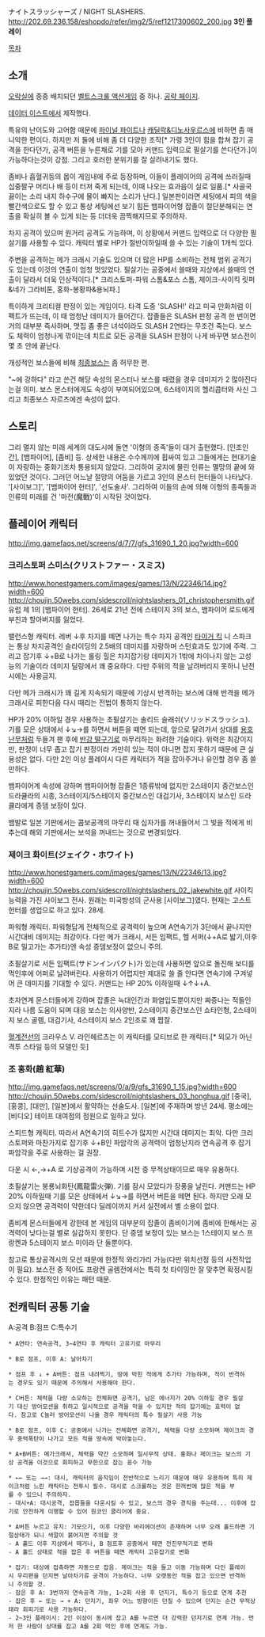 ナイトスラッシャーズ / NIGHT SLASHERS.
http://202.69.236.158/eshopdo/refer/img2/5/ref1217300602_200.jpg
{{{#!html
<embed allowScriptAccess=always allowFullScreen=true src=http://afbbs.afreeca.com:8080/player.swf?uid=atsbaboo&nTitleNo=1059957 width=504 height=448></embed>
}}}
'''3인 플레이'''

[[목차]]
== 소개 ==
[[오락실]]에 종종 배치되던 [[벨트스크롤 액션게임]] 중 하나. [http://janet.egloos.com/3609964 공략 페이지].

[[데이터 이스트]]에서 제작했다. 

특유의 난이도와 고어함 때문에 [[파이널 파이트]]나 [[캐딜락&디노사우르스]]에 비하면 좀 매니악한 편이다. 하지만 저 둘에 비해 좀 더 다양한 조작[* 가령 3인이 힘을 합쳐 잡기 공격을 한다던가, 공격 버튼을 누른채로 기를 모아 커맨드 입력으로 필살기를 쓴다던가.]이 가능하다는것이 강점. 그리고 호러한 분위기를 잘 살려내기도 했다.

좀비나 흡혈귀등의 몹이 게임내에 주로 등장하며, 이들이 플레이어의 공격에 쓰러질때 십중팔구  머리나 배 등이 터져 죽게 되는데, 이때 나오는 효과음이 실로 일품.[* 사골국 끓이는 소리 내지 하수구에 물이 빠지는 소리가 난다.] 일본판이라면 세팅에서 피의 색을 빨간색으로도 할 수 있고 통상 세팅에선 보기 힘든 뱀파이어형 잡졸이 절단분해되는 연출을 확실히 볼 수 있게 되는 등 더더욱 끔찍해지므로 주의하자.

차지 공격이 있으며 원거리 공격도 가능하며, 이 상황에서 커맨드 입력으로 더 다양한 필살기를 사용할 수 있다. 캐릭터 별로 HP가 절반이하일때 쓸 수 있는 기술이 1개씩 있다.

주변을 공격하는 메가 크래시 기술도 있으며 더 많은 HP를 소비하는 전체 범위 공격기도 있는데 이것의 연출이 엄청 멋있었다. 필살기는 공중에서 쓸때와 지상에서 쓸때의 연출이 달라서 더욱 인상적이다.[* 크리스토퍼-파워 스톰&포스 스톰, 제이크-사이킥 릿퍼&네가 그라비톤, 홍화-봉황파&용뇌파.]

특이하게 크리티컬 판정이 있는 게임이다. 타격 도중 'SLASH!' 라고 미국 만화처럼 이펙트가 뜨는데, 이 때 엄청난 데미지가 들어간다. 잡졸들은 SLASH 판정 공격 한 번이면 거의 대부분 즉사하며, 맷집 좀 좋은 녀석이라도 SLASH 2연타는 무조건 죽는다. 보스도 체력이 엄청나게 깎이는데 치트로 모든 공격을 SLASH 판정이 나게 바꾸면 보스전이 몇 초 안에 끝난다.  

개성적인 보스들에 비해 [[최종보스]]는 좀 허무한 편.

"~에 강하다" 라고 쓴건 해당 속성의 몬스터나 보스를 때렸을 경우 데미지가 2 많아진다는걸 의미. 보스 몬스터에게도 속성이 부여되어있으며, 6스테이지의 헬리콥터와 사신 그리고 최종보스 자르츠에겐 속성이 없다.

== 스토리 ==
그리 멀지 않는 미래 세계의 대도시에 돌연 '이형의 종족'들이 대거 출현했다. [인조인간], [뱀파이어], [좀비] 등.
상세한 내용은 수수께끼에 휩싸여 있고 그들에게는 현대기술이 자랑하는 중화기조차 통용되지 않았다. 그리하여 궁지에 몰린 인류는 멸망의 끝에 와 있었던 것이다.
그러던 어느날 절망의 어둠을 가르고 3인의 몬스터 헌터들이 나타났다. '[사이보그]', '[뱀파이어 헌터]', '선도술사'.
그리하여 이들의 손에 의해 이형의 종족들과 인류의 미래를 건 '마전(魔戰)'이 시작된 것이었다.

== 플레이어 캐릭터 ==
http://img.gamefaqs.net/screens/d/7/7/gfs_31690_1_20.jpg?width=600
=== 크리스토퍼 스미스(クリストファー・スミス) ===
http://www.honestgamers.com/images/games/13/N/22346/14.jpg?width=600
http://choujin.50webs.com/sidescroll/nightslashers_01_christophersmith.gif
유럽 제 1의 [뱀파이어 헌터]. 26세로 21년 전에 스테이지 3의 보스, 뱀파이어 로드에게 부친과 할아버지를 잃었다.

밸런스형 캐릭터. 레버 ↓후 차지를 떼면 나가는 특수 차지 공격인 [[타이거 킥]] 니 스파크는 통상 차지공격인 슬라이딩의 2.5배의 데미지를 자랑하며 스턴효과도 있기에 주력. 그리고 잡기후 ↓+B로 나가는 롤링 힐은 차지잡기랑 데미지가 1밖에 차이나지 않는 고성능의 기술이라 데미지 딜링에서 꽤 중요하다. 다만 주위의 적을 날려버리지 못하니 난전시에는 사용금지.

다만 메가 크래시가 꽤 길게 지속되기 때문에 기상시 반격하는 보스에 대해 반격을 메가크래시로 피한다음 다시 때리는 전법이 통하지 않는다.

HP가 20% 이하일 경우 사용하는 초필살기는 솔리드 슬래쉬(ソリッドスラッシュ). 기를 모은 상태에서 ↓↘→를 하면서 버튼을 떼면 되는데, 앞으로 달려가서 상대를 [[용호난무]]처럼 두들겨 팬 후에 [[반강 떨구기]]로 마무리하는 화려한 기술이다. 위력은 최강이지만, 판정이 너무 좁고 잡기 판정이라 가만히 있는 적이 아니면 잡지 못하기 때문에 큰 실용성은 없다. 다만 2인 이상 플레이시 다른 캐릭터가 적을 잡아주거나 유인할 경우 좀 쓸만하다.

뱀파이어계 속성에 강하며 뱀파이어형 잡졸은 1종류밖에 없지만 2스테이지 중간보스인 드라큘라의 시종, 3스테이지/5스테이지 중간보스인 대검기사, 3스테이지 보스인 드라큘라에게 증뎀 보정이 있다.

뱀발로 일본 기판에서는 콤보공격의 마무리 때 십자가를 꺼내들어서 그 빛을 적에게 비추는데 해외 기판에서는 보석을 꺼내드는 것으로 변경되었다.

=== 제이크 화이트(ジェイク・ホワイト) ===
http://www.honestgamers.com/images/games/13/N/22346/13.jpg?width=600
http://choujin.50webs.com/sidescroll/nightslashers_02_jakewhite.gif
사이킥 능력을 가진 사이보그 전사. 원래는 미국방성의 군사용 [사이보그]였다. 현재는 고스트 헌터를 생업으로 하고 있다. 28세.

파워형 캐릭터. 파워형답게 전체적으로 공격력이 높으며 A연속기가 3단에서 끝나지만 시간대비 데미지는 최강이다. 다만 메가 크래시, 서든 임팩트, 헬 서퍼(↓+A로 밟기,이후 B로 밀고가는 추가타)엔 속성 증뎀보정이 없으니 주의.

초필살기로 서든 임팩트(サドンインパクト)가 있는데 사용하면 앞으로 돌진해 보디를 먹인후에 어퍼로 날려버린다. 사용하기 어렵지만 제대로 쓸 줄 안다면 연속기에 구겨넣어 큰 데미지를 기대할 수 있다. 커맨드는 HP 20% 이하일때 ↓↑↓+A.

초자연계 몬스터들에게 강하며 잡졸은 늑대인간과 화염입도뿐이지만 짜증나는 적들인지라 나름 도움이 되며 대응 보스는 의사양반, 2스테이지 중간보스인 쇼타인형, 2스테이지 보스 골렘, 대검기사, 4스테이지 보스 2인조로 꽤 짭잘.

[[혈계전선]]의 크라우스 V. 라인헤르츠는 이 캐릭터를 모티브로 한 캐릭터.[* 외모가 아닌 격투 스타일 등의 모델인 듯]

=== 조 홍화(趙 紅華) ===
http://img.gamefaqs.net/screens/0/a/9/gfs_31690_1_15.jpg?width=600
http://choujin.50webs.com/sidescroll/nightslashers_03_honghua.gif
[중국], [홍콩], [대만], [일본]에서 활약하는 선술도사. [일본]에 주재하며 방년 24세. 평소에는 [비디오] 테이프 대여점의 점원으로 일하고 있다.

스피드형 캐릭터. 따라서 A연속기의 히트수가 많지만 시간대 데미지는 최악. 다만 크리스토퍼와 마찬가지로 잡기후 ↓+B인 파암각의 공격력이 엄청난지라 연속공격 후 잡기 파암각을 주로 사용하는 걸 권장.

다운 시 ←,→+A 로 기상공격이 가능하며 시전 중 무적상태이므로 매우 유용하다.

초필살기는 봉룡뇌화탄(鳳龍雷火弾). 기를 잠시 모았다가 장풍을 날린다. 커맨드는 HP 20% 이하일때 기를 모은 상태에서 ↓↘→를 하면서 버튼을 떼면 된다. 하지만 오래 모으지 않으면 공격력이 약한데다 딜레이까지 커서 실전에서 별 소용이 없다.

좀비계 몬스터들에게 강한데 본 게임의 대부분의 잡졸이 좀비이기에 좀비에 한해서는 공격력이 낮다는걸 별로 실감하지 못한다. 단 증뎀 보정이 있는 보스는 1스테이지 보스 프랑켄과 5스테이지 보스 미이라 단 둘뿐이다.

참고로 통상공격시의 모션 때문에 한정적 와리가리 가능(다만 위치선정 등의 사전작업이 필요). 보스전 중 적어도 프랑켄 골렘전에서는 특히 첫 타이밍만 잘 맞추면 확정시킬 수 있다. 한정적인 이유는 패턴 때문.

== 전캐릭터 공통 기술 ==
A:공격 B:점프 C:특수기

 * A연타: 연속공격, 3~4연타 후 캐릭터 고유기로 마무리

 * B로 점프, 이후 A: 날아차기

 * 점프 후 ↓ + A버튼: 점프 내려찍기, 땅에 박힌 적에게 추가타 가능하며, 적이 반격하는 경우도 있기 때문에 주의해서 사용해야 한다.

 * C버튼: 체력을 다량 소모하는 전체화면 공격기, 남은 에너지가 20% 이하일 경우 필살기 대신 방어모션을 취하고 일시적으로 공격을 막을 수 있지만 적의 잡기에는 효력이 없다. 참고로 C눌러 방어모션이 나올 경우 캐릭터의 특수 필살기 사용 가능

 * B로 점프, 이후 C: 공중에서 나가는 전체화면 공격기, 체력을 다량 소모하며 제이크의 경우 중력폭탄이 나가고 모든 적을 땅속에 박아놓는다.

 * A+B버튼: 메가크래셔, 체력을 약간 소모하며 일시무적 상태. 홍화나 제이크는 보스의 기상 공격을 이것으로 회피하고 무한으로 잡는 꽁수 가능

 * ←← 또는 →→: 대시, 캐릭터의 움직임이 전반적으로 느리기 때문에 매우 유용하며 특히 제이크처럼 느린 캐릭터는 전투시 필수. 대시로 스크롤하는 것은 한꺼번에 많은 적을 부를 수 있으니 주의하자.
 - 대시+A: 대시공격, 잡몹들을 다운시킬 수 있고, 보스의 경우 경직을 주는데... 이후에 잡기로 안전하게 이행할 수 있어 원코인 클리어에 중요.

 * A버튼 누르고 유지: 기모으기, 이후 다양한 바리에이션이 존재하며 너무 오래 홀드하면 기절상태가 되니 색깔이 붉어지면 주의할 것
 - A 홀드 이후 지상에서 떼거나, B 점프후 공중에서 떼면 전진무적기로 변화
 - A 홀드 상태로 적을 잡은 후 버튼을 떼면 캐릭터 고유잡기로 변화

 * 잡기: 대상에 접촉하면 자동으로 잡음. 제이크는 적을 들고 이동 가능하며 다인 플레이시 우리편을 던지면 날아차기류 공격이 가능하다. 너무 오랫동안 적을 잡고 있으면 반격하니 주의할 것.
 - 잡은 후 A: 3번까지 연속공격 가능, 1~2회 사용 후 던지기, 특수기 등으로 연계 추천
 - 잡은 후 ← 또는 → + A: 던지기, 좌우 어느 방향이든 던질 수 있으며 던지는 순간 무적상태라 회피기로 사용 가능하다.
 - 2~3인 플레이시: 2인 이상이 동시에 잡고 A를 누르면 더 강력한 던지기로 연계 가능. 먼저 한 사람이 상대를 잡고 A를 2회 먹인 후에 연계도 가능.
